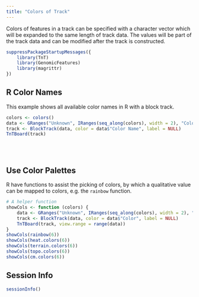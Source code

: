 ```yaml
---
title: "Colors of Track"
---
```


Colors of features in a track can be specified with a character vector which will
be expanded to the same length of track data. The values will be part of the track
data and can be modified after the track is constructed.


```r
suppressPackageStartupMessages({
    library(TnT)
    library(GenomicFeatures)
    library(magrittr)
})
```


## R Color Names

This example shows all available color names in R with a block track.


```r
colors <- colors()
data <- GRanges("Unknown", IRanges(seq_along(colors), width = 2), "Color Name" = colors)
track <- BlockTrack(data, color = data$"Color Name", label = NULL)
TnTBoard(track)
```

<br/> <br/>

## Use Color Palettes

R have functions to assist the picking of colors, by which a qualitative value
can be mapped to colors, e.g. the `rainbow` function.

```r
# A helper function
showCols <- function (colors) {
    data <- GRanges("Unknown", IRanges(seq_along(colors), width = 2), "Color" = colors)
    track <- BlockTrack(data, color = data$"Color", label = NULL)
    TnTBoard(track, view.range = range(data))
}
showCols(rainbow(6))
showCols(heat.colors(6))
showCols(terrain.colors(6))
showCols(topo.colors(6))
showCols(cm.colors(6))
```


## Session Info

```r
sessionInfo()
```

